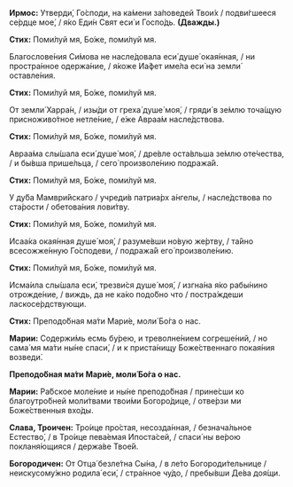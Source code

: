 **Ирмос:** Утверди́, Го́споди, на ка́мени за́поведей Твои́х / подви́гшееся се́рдце мое́, / я́ко Еди́н Свят еси́ и Госпо́дь. **(Дважды.)**

**Стих:** Поми́луй мя, Бо́же, поми́луй мя.

Благослове́ния Си́мова не насле́довала еси́ душе́ окая́нная, / ни простра́нное одержа́ние, / я́коже Иа́фет име́ла еси́ на земли́ оставле́ния.

**Стих:** Поми́луй мя, Бо́же, поми́луй мя.

От земли́ Харра́н, / изы́ди от греха́ душе́ моя́, / гряди́ в зе́млю точа́щую присноживо́тное нетле́ние, / е́же Авраа́м насле́дствова.

**Стих:** Поми́луй мя, Бо́же, поми́луй мя.

Авраа́ма слы́шала еси́ душе́ моя́, / дре́вле оста́вльша зе́млю оте́чества, / и бы́вша прише́льца, / сего́ произволе́нию подража́й.

**Стих:** Поми́луй мя, Бо́же, поми́луй мя.

У ду́ба Мамври́йскаго / учреди́в патриа́рх а́нгелы, / насле́дствова по ста́рости / обетова́ния лови́тву.

**Стих:** Поми́луй мя, Бо́же, поми́луй мя.

Исаа́ка окая́нная душе́ моя́, / разуме́вши но́вую же́ртву, / та́йно всесожже́нную Го́сподеви, / подража́й его́ произволе́нию.

**Стих:** Поми́луй мя, Бо́же, поми́луй мя.

Исма́ила слы́шала еси́, трезви́ся душе́ моя́, / изгна́на я́ко рабы́нино отрожде́ние, / виждь, да не ка́ко подо́бно что / постра́ждеши ласкосе́рдствующи.

**Стих:** Преподо́бная ма́ти Мари́е, моли́ Бо́га о нас.

**Марии:** Содержи́мь есмь бу́рею, и треволне́нием согреше́ний, / но сама́ мя ма́ти ны́не спаси́, / и к приста́нищу Боже́ственнаго покая́ния возведи́.

**Преподо́бная ма́ти Мари́е, моли́ Бо́га о нас.**

**Марии:** Ра́бское моле́ние и ны́не преподо́бная / прине́сши ко благоутро́бней моли́твами твои́ми Богоро́дице, / отве́рзи ми Боже́ственныя вхо́ды.

**Слава, Троичен:** Тро́ице про́стая, несозда́нная, / безнача́льное Естество́, / в Тро́ице пева́емая Ипоста́сей, / спаси́ ны ве́рою покланя́ющияся / держа́ве Твое́й.

**Богородичен:** От Отца́ безле́тна Сы́на, / в ле́то Богороди́тельнице / неискусому́жно родила́ еси́, / стра́нное чу́до, / пребы́вши Де́ва доя́щи.
